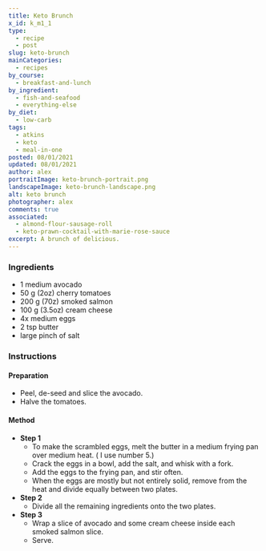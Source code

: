 ```yaml
---
title: Keto Brunch
x_id: k_m1_1
type:
  - recipe
  - post
slug: keto-brunch
mainCategories: 
  - recipes
by_course:
  - breakfast-and-lunch
by_ingredient:
  - fish-and-seafood
  - everything-else
by_diet:
  - low-carb
tags:
  - atkins
  - keto
  - meal-in-one
posted: 08/01/2021
updated: 08/01/2021
author: alex
portraitImage: keto-brunch-portrait.png
landscapeImage: keto-brunch-landscape.png
alt: keto brunch
photographer: alex
comments: true
associated: 
  - almond-flour-sausage-roll
  - keto-prawn-cocktail-with-marie-rose-sauce
excerpt: A brunch of delicious.
---
```


<Ingredients>

### Ingredients
    
  - 1 medium avocado
  - 50 g (2oz) cherry tomatoes
  - 200 g (70z) smoked salmon 
  - 100 g (3.5oz) cream cheese
  - 4x medium eggs
  - 2 tsp butter
  - large pinch of salt

</Ingredients>

<Instructions>

### Instructions

#### Preparation
  - Peel, de-seed and slice the avocado.
  - Halve the tomatoes.

#### Method

  - **Step 1**
    - To make the scrambled eggs, melt the butter in a medium frying pan over medium heat. ( I use number 5.)
    - Crack the eggs in a bowl, add the salt, and whisk with a fork.
    - Add the eggs to the frying pan, and stir often.
    - When the eggs are mostly but not entirely solid, remove from the heat and divide equally between two plates.
  - **Step 2**
    - Divide all the remaining ingredients onto the two plates.
  - **Step 3**
    - Wrap a slice of avocado and some cream cheese inside each smoked salmon slice.
    - Serve.

</Instructions>



